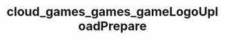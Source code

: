 ---
title: "cloud_games_games_gameLogoUploadPrepare"
openapi: "POST /games/{game_id}/logo-upload/prepare"
---